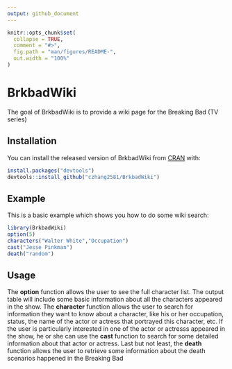 ---
output: github_document
---

<!-- README.md is generated from README.Rmd. Please edit that file -->

```{r, include = FALSE}
knitr::opts_chunk$set(
  collapse = TRUE,
  comment = "#>",
  fig.path = "man/figures/README-",
  out.width = "100%"
)
```

# BrkbadWiki


The goal of BrkbadWiki is to provide a wiki page for the Breaking Bad (TV series)

## Installation

You can install the released version of BrkbadWiki from [CRAN](https://github.com) with:

``` r
install.packages("devtools")
devtools::install_github("czhang2581/BrkbadWiki")
```

## Example

This is a basic example which shows you how to do some wiki search:

```{r example}
library(BrkbadWiki)
option(5)
characters("Walter White","Occupation")
cast("Jesse Pinkman")
death("random")
```


## Usage

The __option__ function allows the user to see the full character list. The output table will include some basic information about all the characters appeared in the show.
The __character__ function allows the user to search for information they want to know about a character, like his or her occupation, status, the name of the actor or actress that portrayed this character, etc. 
If the user is particularly interested in one of the actor or actresss appeared in the show, he or she can use the __cast__ function to search for some detailed information about that actor or actress.
Last but not least, the __death__ function allows the user to retrieve some information about the death scenarios happened in the Breaking Bad
